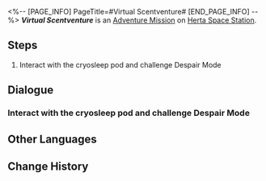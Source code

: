 <%-- [PAGE_INFO]
PageTitle=#Virtual Scentventure#
[END_PAGE_INFO] --%>
{{Stub|Dialogue.}}
{{Mission Infobox
|id            = 8016303
|title         = 
|image         = <!--Mission Virtual Scentventure.png-->
|type          = Adventure
|event_name    = 
|chapter       = 
|requirements  = [[Adventure Mission]] ''[[Virtual Scentventure]]'' completed
|summary       = <!--official mission summary from Fate's Atlas-->
|characters    = Trailblazer
|startLocation = [[Herta Space Station]] - [[Base Zone]]
|world         = Herta Space Station
|area          = Base Zone
|prev          = 
|next          = 
|rewards       = 
}}
'''''Virtual Scentventure''''' is an [[Adventure Mission]] on [[Herta Space Station]].

==Steps==
# Interact with the cryosleep pod and challenge Despair Mode

<!--
==Gameplay Notes==

--><!--
==Trial Character==

-->
==Dialogue==
{{Stub Dialogue}}

===Interact with the cryosleep pod and challenge Despair Mode===
{{Mission Description|type=adventure|location=Base Zone|The cloud has automatically updated the Hard Mode. To clear the stage... you have to get the All-Clear achievement... Now this is the only thought lingering in your mind.}}
{{Dialogue Start}}
:{{tx}}
{{Dialogue End}}

==Other Languages==
{{Other Languages
|en   = Virtual Scentventure
|zhs  = 虚境味探
|zht  = 虛境味探
|ja   = 仮想の味に酔いしれて
|ko   = 가상세계 후각 탐험
|es   = Aventura aromática
|fr   = Aventure sensovirtuelle
|ru   = Пахучее приключение
|th   = ตะลุยกลิ่นพิศวง
|vi   = Mùi Hương Ảo Giác
|de   = Aromabenteuer
|id   = Petualangan Aroma Virtual
|pt   = Aventura Olfativa Virtual
}}

==Change History==
{{Change History|1.6}}
